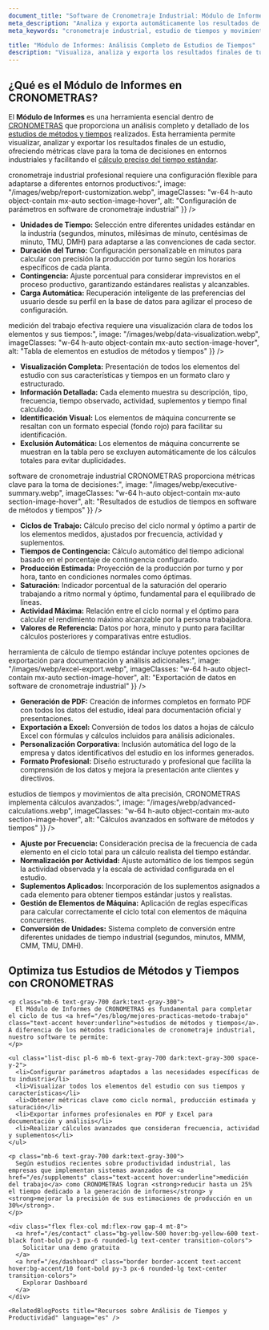 ```yaml
---
document_title: "Software de Cronometraje Industrial: Módulo de Informes para Análisis de Estudios de Tiempos y Cálculo de Producción | CRONOMETRAS"
meta_description: "Analiza y exporta automáticamente los resultados de tus estudios de métodos y tiempos con el módulo de Informes de CRONOMETRAS. Obtiene métricas clave como ciclo normal, producción estimada y saturación para optimizar tus procesos industriales."
meta_keywords: "cronometraje industrial, estudio de tiempos y movimientos, métodos y tiempos, medición del trabajo, tiempo estándar, cálculo tiempo estándar, ingeniería de métodos, software cronometraje industrial, informes de tiempos, análisis de datos, reportes industriales, producción estimada, saturación, ciclo normal, ciclo óptimo"

title: "Módulo de Informes: Análisis Completo de Estudios de Tiempos"
description: "Visualiza, analiza y exporta los resultados finales de tus estudios de tiempos con métricas clave para la toma de decisiones en entornos industriales."
---
```


<div class="bg-white dark:bg-gray-800 rounded-lg shadow-lg p-8 mb-12">
  <h2 class="text-2xl font-bold mb-4 text-gray-800 dark:text-white">¿Qué es el Módulo de Informes en CRONOMETRAS?</h2>

  <p class="mb-6 text-gray-700 dark:text-gray-300">
    El <strong>Módulo de Informes</strong> es una herramienta esencial dentro de <a href="/es/features" class="text-accent hover:underline">CRONOMETRAS</a> que proporciona un análisis completo y detallado de los <a href="/es/blog/mejores-practicas-metodo-trabajo" class="text-accent hover:underline">estudios de métodos y tiempos</a> realizados. Esta herramienta permite visualizar, analizar y exportar los resultados finales de un estudio, ofreciendo métricas clave para la toma de decisiones en entornos industriales y facilitando el <a href="/es/blog/importancia-del-calculo-del-tiempo-estandar-para-la-productividad-y-rentabilidad" class="text-accent hover:underline">cálculo preciso del tiempo estándar</a>.
  </p>
</div>

<Section
  section={{
    title: "Configuración de Parámetros para Estudios de Tiempos Precisos",
    content: "El <strong>cronometraje industrial</strong> profesional requiere una configuración flexible para adaptarse a diferentes entornos productivos:",
    image: "/images/webp/report-customization.webp",
    imageClasses: "w-64 h-auto object-contain mx-auto section-image-hover",
    alt: "Configuración de parámetros en software de cronometraje industrial"
  }}
/>

*   **Unidades de Tiempo:** Selección entre diferentes unidades estándar en la industria (segundos, minutos, milésimas de minuto, centésimas de minuto, TMU, DMH) para adaptarse a las convenciones de cada sector.
*   **Duración del Turno:** Configuración personalizable en minutos para calcular con precisión la producción por turno según los horarios específicos de cada planta.
*   **Contingencia:** Ajuste porcentual para considerar imprevistos en el proceso productivo, garantizando estándares realistas y alcanzables.
*   **Carga Automática:** Recuperación inteligente de las preferencias del usuario desde su perfil en la base de datos para agilizar el proceso de configuración.

<Section
  section={{
    title: "Tabla de Elementos para Análisis Detallado de Tiempos",
    content: "Una <strong>medición del trabajo</strong> efectiva requiere una visualización clara de todos los elementos y sus tiempos:",
    image: "/images/webp/data-visualization.webp",
    imageClasses: "w-64 h-auto object-contain mx-auto section-image-hover",
    alt: "Tabla de elementos en estudios de métodos y tiempos"
  }}
/>

*   **Visualización Completa:** Presentación de todos los elementos del estudio con sus características y tiempos en un formato claro y estructurado.
*   **Información Detallada:** Cada elemento muestra su descripción, tipo, frecuencia, tiempo observado, actividad, suplementos y tiempo final calculado.
*   **Identificación Visual:** Los elementos de máquina concurrente se resaltan con un formato especial (fondo rojo) para facilitar su identificación.
*   **Exclusión Automática:** Los elementos de máquina concurrente se muestran en la tabla pero se excluyen automáticamente de los cálculos totales para evitar duplicidades.

<Section
  section={{
    title: "Resultados del Estudio para Cálculo Preciso del Tiempo Estándar",
    content: "El <strong>software de cronometraje industrial</strong> CRONOMETRAS proporciona métricas clave para la toma de decisiones:",
    image: "/images/webp/executive-summary.webp",
    imageClasses: "w-64 h-auto object-contain mx-auto section-image-hover",
    alt: "Resultados de estudios de tiempos en software de métodos y tiempos"
  }}
/>

*   **Ciclos de Trabajo:** Cálculo preciso del ciclo normal y óptimo a partir de los elementos medidos, ajustados por frecuencia, actividad y suplementos.
*   **Tiempos de Contingencia:** Cálculo automático del tiempo adicional basado en el porcentaje de contingencia configurado.
*   **Producción Estimada:** Proyección de la producción por turno y por hora, tanto en condiciones normales como óptimas.
*   **Saturación:** Indicador porcentual de la saturación del operario trabajando a ritmo normal y óptimo, fundamental para el equilibrado de líneas.
*   **Actividad Máxima:** Relación entre el ciclo normal y el óptimo para calcular el rendimiento máximo alcanzable por la persona trabajadora.
*   **Valores de Referencia:** Datos por hora, minuto y punto para facilitar cálculos posteriores y comparativas entre estudios.

<Section
  section={{
    title: "Exportación de Datos para Análisis Avanzados",
    content: "La <strong>herramienta de cálculo de tiempo estándar</strong> incluye potentes opciones de exportación para documentación y análisis adicionales:",
    image: "/images/webp/excel-export.webp",
    imageClasses: "w-64 h-auto object-contain mx-auto section-image-hover",
    alt: "Exportación de datos en software de cronometraje industrial"
  }}
/>

*   **Generación de PDF:** Creación de informes completos en formato PDF con todos los datos del estudio, ideal para documentación oficial y presentaciones.
*   **Exportación a Excel:** Conversión de todos los datos a hojas de cálculo Excel con fórmulas y cálculos incluidos para análisis adicionales.
*   **Personalización Corporativa:** Inclusión automática del logo de la empresa y datos identificativos del estudio en los informes generados.
*   **Formato Profesional:** Diseño estructurado y profesional que facilita la comprensión de los datos y mejora la presentación ante clientes y directivos.

<Section
  section={{
    title: "Cálculos Avanzados para Estudios de Tiempos Precisos",
    content: "Para <strong>estudios de tiempos y movimientos</strong> de alta precisión, CRONOMETRAS implementa cálculos avanzados:",
    image: "/images/webp/advanced-calculations.webp",
    imageClasses: "w-64 h-auto object-contain mx-auto section-image-hover",
    alt: "Cálculos avanzados en software de métodos y tiempos"
  }}
/>

*   **Ajuste por Frecuencia:** Consideración precisa de la frecuencia de cada elemento en el ciclo total para un cálculo realista del tiempo estándar.
*   **Normalización por Actividad:** Ajuste automático de los tiempos según la actividad observada y la escala de actividad configurada en el estudio.
*   **Suplementos Aplicados:** Incorporación de los suplementos asignados a cada elemento para obtener tiempos estándar justos y realistas.
*   **Gestión de Elementos de Máquina:** Aplicación de reglas específicas para calcular correctamente el ciclo total con elementos de máquina concurrentes.
*   **Conversión de Unidades:** Sistema completo de conversión entre diferentes unidades de tiempo industrial (segundos, minutos, MMM, CMM, TMU, DMH).

<div class="container mx-auto my-12 px-4">
  <div class="bg-white dark:bg-gray-800 rounded-lg shadow-lg p-8">
    <h2 class="text-2xl font-bold mb-6 text-gray-800 dark:text-white">Optimiza tus Estudios de Métodos y Tiempos con CRONOMETRAS</h2>

    <p class="mb-6 text-gray-700 dark:text-gray-300">
      El Módulo de Informes de CRONOMETRAS es fundamental para completar el ciclo de tus <a href="/es/blog/mejores-practicas-metodo-trabajo" class="text-accent hover:underline">estudios de métodos y tiempos</a>. A diferencia de los métodos tradicionales de cronometraje industrial, nuestro software te permite:
    </p>

    <ul class="list-disc pl-6 mb-6 text-gray-700 dark:text-gray-300 space-y-2">
      <li>Configurar parámetros adaptados a las necesidades específicas de tu industria</li>
      <li>Visualizar todos los elementos del estudio con sus tiempos y características</li>
      <li>Obtener métricas clave como ciclo normal, producción estimada y saturación</li>
      <li>Exportar informes profesionales en PDF y Excel para documentación y análisis</li>
      <li>Realizar cálculos avanzados que consideran frecuencia, actividad y suplementos</li>
    </ul>

    <p class="mb-6 text-gray-700 dark:text-gray-300">
      Según estudios recientes sobre productividad industrial, las empresas que implementan sistemas avanzados de <a href="/es/supplements" class="text-accent hover:underline">medición del trabajo</a> como CRONOMETRAS logran <strong>reducir hasta un 25% el tiempo dedicado a la generación de informes</strong> y <strong>mejorar la precisión de sus estimaciones de producción en un 30%</strong>.
    </p>

    <div class="flex flex-col md:flex-row gap-4 mt-8">
      <a href="/es/contact" class="bg-yellow-500 hover:bg-yellow-600 text-black font-bold py-3 px-6 rounded-lg text-center transition-colors">
        Solicitar una demo gratuita
      </a>
      <a href="/es/dashboard" class="border border-accent text-accent hover:bg-accent/10 font-bold py-3 px-6 rounded-lg text-center transition-colors">
        Explorar Dashboard
      </a>
    </div>

    <RelatedBlogPosts title="Recursos sobre Análisis de Tiempos y Productividad" language="es" />
  </div>
</div>
